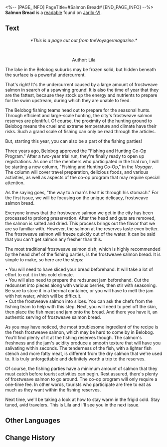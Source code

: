 <%-- [PAGE_INFO]
PageTitle=#Salmon Bread#
[END_PAGE_INFO] --%>
{{Readable Infobox
|id           = 027
|partIds      = 190135
|title        = 
|image        = Item Jarilo-VI Readable 2.png
|world        = Jarilo-VI
|parts        = 1
|author       = <!--to be added-->
|description  = A travel magazine column that shares an all-new way of life in Suburbia.
|part1        = Salmon Bread
|source1      = {{cx|Source missing}}
|characters   = 
|factions     = 
}}
'''Salmon Bread''' is a [[readable]] found on [[Jarilo-VI]].
<!--
==Location==
{{Map Embed|<map name>|<marker id>}}
-->
==Text==
<div align="center">''*This is a page cut out from the ''Voyager'' magazine.*''</div>

{{Size|+2|<div align="center">Keeping up with fishing parties</div>}}<br />{{Size|+2|<div align="center">How about some juicy frostweave salmon bread</div>}}

<div align="center">Author: Lila</div>

The lake in the Belobog suburbs may be frozen solid, but hidden beneath the surface is a powerful undercurrent.

That's right! It's the undercurrent caused by a large amount of frostweave salmon in search of a spawning ground! It is also the time of year that they are the fattest, because they stock up the energy and nutrients to prepare for the swim upstream, during which they are unable to feed.

The Belobog fishing teams head out to prepare for the seasonal hunts. Through efficient and large-scale hunting, the city's frostweave salmon reserves are plentiful. Of course, the proximity of the hunting ground to Belobog means the cruel and extreme temperature and climate have their risks. Such a grand scale of fishing can only be read through the articles.

But, starting this year, you can also be a part of the fishing parties!

Three years ago, Belobog approved the "Fishing and Hunting Co-Op Program." After a two-year trial run, they're finally ready to open up registrations. As one of the members who participated in the trial run, I will be starting a new column, "Fishing and Hunting Co-Op," in the ''Voyager''. The column will cover travel preparation, delicious foods, and various activities, as well as aspects of the co-op program that may require special attention.

As the saying goes, "the way to a man's heart is through his stomach." For the first issue, we will be focusing on the unique delicacy, frostweave salmon bread.

Everyone knows that the frostweave salmon we get in the city has been processed to prolong preservation. After the head and guts are removed, the salmon is salted and dried. This process brings out the flavor that we are so familiar with. However, the salmon at the reserves taste even better. The frostweave salmon will freeze quickly out of the water. It can be said that you can't get salmon any fresher than this.

The most traditional frostweave salmon dish, which is highly recommended by the head chef of the fishing parties, is the frostweave salmon bread. It is simple to make, so here are the steps:

• You will need to have sliced your bread beforehand. It will take a lot of effort to cut it in this cold climate.<br />• You will also need to prepare the redsunset jam beforehand. Cut the redsunset into pieces along with various berries, then stir with seasoning. Be sure to store it in a thermal container, or you will have to melt the jam with hot water, which will be difficult.<br />• Cut the frostweave salmon into slices. You can ask the chefs from the fishing team to help with this step. Next, you will need to peel off the skin, then place the fish meat and jam onto the bread. And there you have it, an authentic serving of frostweave salmon bread.

As you may have noticed, the most troublesome ingredient of the recipe is the fresh frostweave salmon, which may be hard to come by in Belobog. You'll find plenty of it at the fishing reserves though. The salmon's freshness and the jam's acidity produce a smooth texture that will have you salivating within seconds. The tenderness of the fish, with a lighter fish stench and more fatty meat, is different from the dry salmon that we're used to. It is truly unforgettable and definitely worth a trip to the reserves.

Of course, the fishing parties have a minimum amount of salmon that they must catch before tourist activities can begin. Rest assured, there's plenty of frostweave salmon to go around. The co-op program will only require a one-time fee. In other words, tourists who participate are free to eat as much as they want within the fishing reserves.

Next time, we'll be taking a look at how to stay warm in the frigid cold. Stay tuned, avid travelers. This is Lila and I'll see you in the next issue.

<!--
==Trivia==
* 
-->
==Other Languages==
{{Other Languages
|en   = Salmon Bread
|zhs  = 鲑鱼面包
|zht  = 鮭魚麵包
|ja   = 鮭パン
|ko   = 연어빵
|es   = Pan de salmón
|fr   = Pain au saumon
|ru   = Бутерброд с лососем
|th   = Salmon Bread
|vi   = Bánh Mì Cá
|de   = Lachsbrot
|id   = Frosted Salmon Bread
|pt   = Pão de Salmão
}}

==Change History==
{{Change History|1.0}}
